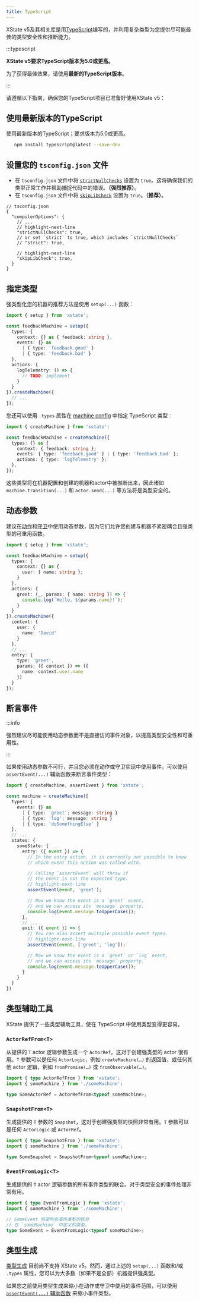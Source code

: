 ```yaml
---
title: TypeScript
---
```


XState v5及其相关库是用[TypeScript](https://www.typescriptlang.org)编写的，并利用复杂类型为您提供尽可能最佳的类型安全性和推断能力。

:::typescript

**XState v5要求TypeScript版本为5.0或更高。**

为了获得最佳效果，请使用**最新的TypeScript版本**。

:::

请遵循以下指南，确保您的TypeScript项目已准备好使用XState v5：

## 使用最新版本的TypeScript

使用最新版本的TypeScript；要求版本为5.0或更高。

```bash
   npm install typescript@latest --save-dev
```

## 设置您的 `tsconfig.json` 文件

- 在 `tsconfig.json` 文件中将 [`strictNullChecks`](https://www.typescriptlang.org/tsconfig#strictNullChecks) 设置为 `true`。这将确保我们的类型正常工作并帮助捕捉代码中的错误。**（强烈推荐）**。
- 在 `tsconfig.json` 文件中将 [`skipLibCheck`](https://www.typescriptlang.org/tsconfig#skipLibCheck) 设置为 `true`。**（推荐）**。

```json5
// tsconfig.json
{
  "compilerOptions": {
    // ...
    // highlight-next-line
    "strictNullChecks": true,
    // or set `strict` to true, which includes `strictNullChecks`
    // "strict": true,

    // highlight-next-line
    "skipLibCheck": true,
  }
}
```

## 指定类型

强类型化您的机器的推荐方法是使用 `setup(...)` 函数：

```ts
import { setup } from 'xstate';

const feedbackMachine = setup({
  types: {
    context: {} as { feedback: string },
    events: {} as
      | { type: 'feedback.good' }
      | { type: 'feedback.bad' }
  },
  actions: {
    logTelemetry: () => {
      // TODO: implement
    }
  }
}).createMachine({
  // ...
});
```

您还可以使用 `.types` 属性在 [machine config](machines.mdx) 中指定 TypeScript 类型：

```ts
import { createMachine } from 'xstate';

const feedbackMachine = createMachine({
  types: {} as {
    context: { feedback: string };
    events: { type: 'feedback.good' } | { type: 'feedback.bad' };
    actions: { type: 'logTelemetry' };
  },
});
```

这些类型将在机器配置和创建的机器和actor中被推断出来，因此诸如 `machine.transition(...)` 和 `actor.send(...)` 等方法将是类型安全的。

## 动态参数

建议在[动作](./actions.mdx)和[守卫](./guards.mdx)中使用动态参数，因为它们允许您创建与机器不紧密耦合且强类型的可重用函数。

```ts
import { setup } from 'xstate';

const feedbackMachine = setup({
  types: {
    context: {} as {
      user: { name: string };
    }
  },
  actions: {
    greet: (_, params: { name: string }) => {
      console.log(`Hello, ${params.name}!`);
    }
  }
}).createMachine({
  context: {
    user: {
      name: 'David'
    }
  },
  // ...
  entry: {
    type: 'greet',
    params: ({ context }) => ({
      name: context.user.name
    })
  }
});
```

## 断言事件

:::info

强烈建议尽可能使用动态参数而不是直接访问事件对象，以提高类型安全性和可重用性。

:::

如果使用动态参数不可行，并且您必须在动作或守卫实现中使用事件，可以使用 `assertEvent(...)` 辅助函数来断言事件类型：

```ts
import { createMachine, assertEvent } from 'xstate';

const machine = createMachine({
  types: {
    events: {} as
      | { type: 'greet'; message: string }
      | { type: 'log'; message: string }
      | { type: 'doSomethingElse' }
  },
  // ...
  states: {
    someState: {
      entry: ({ event }) => {
        // In the entry action, it is currently not possible to know
        // which event this action was called with.

        // Calling `assertEvent` will throw if
        // the event is not the expected type.
        // highlight-next-line
        assertEvent(event, 'greet');

        // Now we know the event is a `greet` event,
        // and we can access its `message` property.
        console.log(event.message.toUpperCase());
      },
      // ...
      exit: ({ event }) => {
        // You can also assert multiple possible event types.
        // highlight-next-line
        assertEvent(event, ['greet', 'log']);

        // Now we know the event is a `greet` or `log` event,
        // and we can access its `message` property.
        console.log(event.message.toUpperCase());
      }
    }
  }
})
```

## 类型辅助工具

XState 提供了一些类型辅助工具，使在 TypeScript 中使用类型变得更容易。

### `ActorRefFrom<T>`

从提供的 `T` actor 逻辑参数生成一个 `ActorRef`，这对于创建强类型的 actor 很有用。`T` 参数可以是任何 `ActorLogic`，例如 `createMachine(…)` 的返回值，或任何其他 actor 逻辑，例如 `fromPromise(…)` 或 `fromObservable(…)`。

```ts
import { type ActorRefFrom } from 'xstate';
import { someMachine } from './someMachine';

type SomeActorRef = ActorRefFrom<typeof someMachine>;
```

### `SnapshotFrom<T>`

生成提供的 `T` 参数的 `Snapshot`，这对于创建强类型的快照非常有用。`T` 参数可以是任何 `ActorLogic` 或 `ActorRef`。

```ts
import { type SnapshotFrom } from 'xstate';
import { someMachine } from './someMachine';

type SomeSnapshot = SnapshotFrom<typeof someMachine>;
```

### `EventFromLogic<T>`

生成提供的 `T` actor 逻辑参数的所有事件类型的联合。对于类型安全的事件处理非常有用。

```ts
import { type EventFromLogic } from 'xstate';
import { someMachine } from './someMachine';

// SomeEvent 将是所有事件类型的联合
// 在 `someMachine` 中定义的类型。
type SomeEvent = EventFromLogic<typeof someMachine>;
```

## 类型生成

[类型生成](/docs/developer-tools#xstate-typegen-files) 目前尚不支持 XState v5。然而，通过上述的 `setup(...)` 函数和/或 `.types` 属性，您可以为大多数（如果不是全部）机器提供强类型。

如果您之前使用类型生成来缩小在动作或守卫中使用的事件范围，可以使用 [ `assertEvent(...)` 辅助函数](#asserting-events) 来缩小事件类型。

